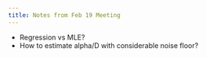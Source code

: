 ```yaml
---
title: Notes from Feb 19 Meeting
---
```


- Regression vs MLE?
- How to estimate alpha/D with considerable noise floor?
